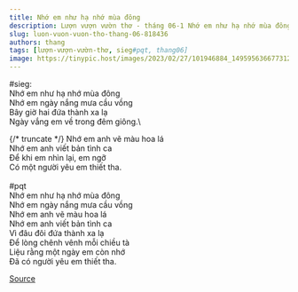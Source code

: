 ```yaml
---
title: Nhớ em như hạ nhớ mùa đông
description: Lượn vượn vườn thơ - tháng 06-1 Nhớ em như hạ nhớ mùa đông
slug: luon-vuon-vuon-tho-thang-06-818436
authors: thang
tags: [lượn-vượn-vườn-thơ, sieg#pqt, thang06]
image: https://tinypic.host/images/2023/02/27/101946884_149595636677312_215017415465886373_n.th.jpg
---
```


#sieg:\
Nhớ em như hạ nhớ mùa đông\
Nhớ em ngày nắng mưa cầu vồng\
Bây giờ hai đứa thành xa lạ\
Ngày vắng em về trong đêm giông.\

{/* truncate */}
Nhớ em anh vẽ màu hoa lá\
Nhớ em anh viết bản tình ca\
Để khi em nhìn lại, em ngỡ\
Có một người yêu em thiết tha.\
\
#pqt\
Nhớ em như hạ nhớ mùa đông\
Nhớ em ngày nắng mưa cầu vồng\
Nhớ em anh vẽ màu hoa lá\
Nhớ em anh viết bản tình ca\
Vì đâu đôi đứa thành xa lạ\
Để lòng chênh vênh mỗi chiều tà\
Liệu rằng một ngày em còn nhớ\
Đã có người yêu em thiết tha.

[Source](https://www.facebook.com/ape.poem/posts/pfbid02r7jjH6Dp9UkfisB5kntm4jzDpgYKNJAqiXfgn36cbzvZiTgJrTfckAvMXdKnRmijl)
